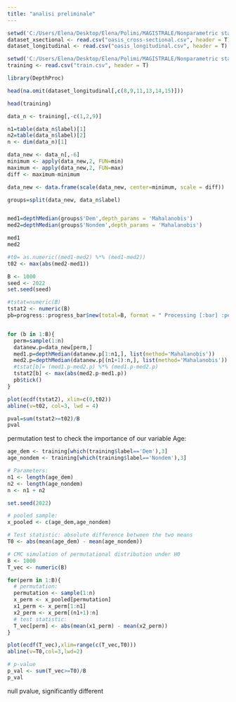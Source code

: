 ```yaml
---
title: "analisi preliminale"
---
```


```r
setwd('C:/Users/Elena/Desktop/Elena/Polimi/MAGISTRALE/Nonparametric statistics/Progetto/github repository/ALZHEIMER_prognonpa/Elena')
dataset_xsectional <- read.csv("oasis_cross-sectional.csv", header = T)
dataset_longitudinal <- read.csv("oasis_longitudinal.csv", header = T)
```

```r
setwd('C:/Users/Elena/Desktop/Elena/Polimi/MAGISTRALE/Nonparametric statistics/Progetto/github repository/ALZHEIMER_prognonpa/EDOARDO')
training <- read.csv("train.csv", header = T)
```

```r
library(DepthProc)
```

```r
head(na.omit(dataset_longitudinal[,c(8,9,11,13,14,15)]))
```
```r
head(training)
```




```r
data_n <- training[,-c(1,2,9)]

n1=table(data_n$label)[1]
n2=table(data_n$label)[2]
n <- dim(data_n)[1]

data_new <- data_n[,-6]
minimum <- apply(data_new,2, FUN=min)
maximum <- apply(data_new,2, FUN=max)
diff <- maximum-minimum

data_new <- data.frame(scale(data_new, center=minimum, scale = diff))

groups=split(data_new, data_n$label)


med1=depthMedian(groups$'Dem',depth_params = 'Mahalanobis')
med2=depthMedian(groups$'Nondem',depth_params = 'Mahalanobis')
```

```r
med1
med2

```


```r
#t0= as.numeric((med1-med2) %*% (med1-med2))      
t02 <- max(abs(med2-med1)) 

B <- 1000
seed <- 2022
set.seed(seed)

#tstat=numeric(B)
tstat2 <- numeric(B)
pb=progress::progress_bar$new(total=B, format = " Processing [:bar] :percent eta: :eta")  


for (b in 1:B){
  perm=sample(1:n)
  datanew.p=data_new[perm,]
  med1.p=depthMedian(datanew.p[1:n1,], list(method='Mahalanobis'))
  med2.p=depthMedian(datanew.p[(n1+1):n,], list(method='Mahalanobis'))
  #tstat[b]= (med1.p-med2.p) %*% (med1.p-med2.p)       
  tstat2[b] <- max(abs(med2.p-med1.p))
  pb$tick()
}

```


```r
plot(ecdf(tstat2), xlim=c(0,t02))
abline(v=t02, col=3, lwd = 4)
```


```r
pval=sum(tstat2>=t02)/B
pval
```





permutation test to check the importance of our variable Age:


```r
age_dem <- training[which(training$label=='Dem'),3]
age_nondem <- training[which(training$label=='Nondem'),3]

# Parameters:
n1 <- length(age_dem)
n2 <- length(age_nondem)
n <- n1 + n2

set.seed(2022)

# pooled sample:
x_pooled <- c(age_dem,age_nondem)
```


```r
# Test statistic: absolute difference between the two means
T0 <- abs(mean(age_dem) - mean(age_nondem))

# CMC simulation of permutational distribution under H0
B <- 1000
T_vec <- numeric(B)

for(perm in 1:B){
  # permutation:
  permutation <- sample(1:n)
  x_perm <- x_pooled[permutation]
  x1_perm <- x_perm[1:n1]
  x2_perm <- x_perm[(n1+1):n]
  # test statistic:
  T_vec[perm] <- abs(mean(x1_perm) - mean(x2_perm))
}
```



```r
plot(ecdf(T_vec),xlim=range(c(T_vec,T0)))
abline(v=T0,col=3,lwd=2)
```


```r
# p-value
p_val <- sum(T_vec>=T0)/B
p_val

```

null pvalue, significantly different










